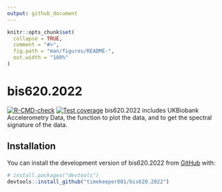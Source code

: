 ```yaml
---
output: github_document
---
```


<!-- README.md is generated from README.Rmd. Please edit that file -->

```r
knitr::opts_chunk$set(
  collapse = TRUE,
  comment = "#>",
  fig.path = "man/figures/README-",
  out.width = "100%"
)
```

# bis620.2022

  <!-- badges: start -->
  [![R-CMD-check](https://github.com/timekeeper001/bis620.2022/actions/workflows/R-CMD-check.yaml/badge.svg)](https://github.com/timekeeper001/bis620.2022/actions/workflows/R-CMD-check.yaml)
[![Test coverage](https://github.com/timekeeper001/bis620.2022/actions/workflows/test-coverage.yaml/badge.svg)](https://github.com/timekeeper001/bis620.2022/actions/workflows/test-coverage.yaml)
  <!-- badges: end -->
bis620.2022 includes UKBiobank Accelerometry Data, the function to plot the data, and to get the spectral signature of the data.  

## Installation

You can install the development version of bis620.2022 from [GitHub](https://github.com/) with:

``` r
# install.packages("devtools")
devtools::install_github("timekeeper001/bis620.2022")
```
